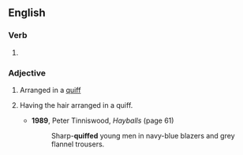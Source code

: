==English==

===Verb===
{{head|en|verb form}}

# {{en-past of|quiff}}

===Adjective===
{{en-adj}}

# {{lb|en|of hair}} Arranged in a [[quiff]]
# {{lb|en|of a person}} Having the hair arranged in a quiff.
#* '''1989''', Peter Tinniswood, ''Hayballs'' (page 61)
#*: Sharp-'''quiffed''' young men in navy-blue blazers and grey flannel trousers.